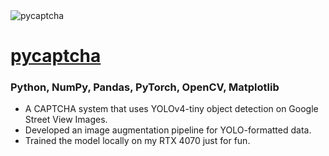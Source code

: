 
<div className="flex flex-col items-center justify-center mb-8">
    <Image
        src="./carbon_pycaptcha.png"
        alt="pycaptcha"
        width={300}
        height={225}
        className="w-64 h-auto mb-4 md:w-96 md:h-auto"
    />
</div>

# [pycaptcha](https://github.com/skarokin/pycaptcha)
### Python, NumPy, Pandas, PyTorch, OpenCV, Matplotlib
- A CAPTCHA system that uses YOLOv4-tiny object detection on Google Street View Images.
- Developed an image augmentation pipeline for YOLO-formatted data.
- Trained the model locally on my RTX 4070 just for fun.